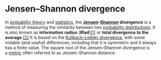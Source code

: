 # Jensen–Shannon divergence

In [probability theory](https://en.wikipedia.org/wiki/Probability_theory) and [statistics](https://en.wikipedia.org/wiki/Statistics), the **[Jensen](https://en.wikipedia.org/wiki/Johan_Jensen_(mathematician))–[Shannon](https://en.wikipedia.org/wiki/Claude_Shannon) divergence** is a method of measuring the similarity between two [probability distributions](https://en.wikipedia.org/wiki/Probability_distribution). It is also known as **information radius** (**IRad**)[[1]](https://en.wikipedia.org/wiki/Jensen%E2%80%93Shannon_divergence#cite_note-1) or **total divergence to the average**.[[2]](https://en.wikipedia.org/wiki/Jensen%E2%80%93Shannon_divergence#cite_note-2) It is based on the [Kullback–Leibler divergence](https://en.wikipedia.org/wiki/Kullback%E2%80%93Leibler_divergence), with some notable (and useful) differences, including that it is symmetric and it always has a finite value. The square root of the Jensen–Shannon divergence is a [metric](https://en.wikipedia.org/wiki/Metric_(mathematics)) often referred to as Jensen-Shannon distance.